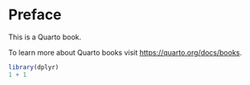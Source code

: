 # Preface {.unnumbered}

This is a Quarto book.

To learn more about Quarto books visit <https://quarto.org/docs/books>.

```r
library(dplyr)
1 + 1
```
